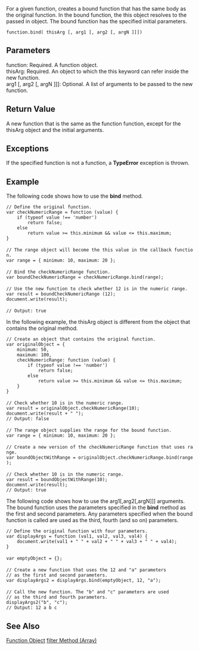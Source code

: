 For a given function, creates a bound function that has the same body as the original function. In the bound function, the this object resolves to the passed in object. The bound function has the specified initial parameters.

 function.bind( thisArg [, arg1 [, arg2 [, argN ]]])
==Parameters==
; function: Required. A function object.
; thisArg: Required. An object to which the this keyword can refer inside the new function.
; arg1 [, arg2 [, argN ]]]: Optional. A list of arguments to be passed to the new function.

==Return Value==
A new function that is the same as the function function, except for the thisArg object and the initial arguments.


==Exceptions==
If the specified function is not a function, a '''TypeError''' exception is thrown.


==Example==
The following code shows how to use the '''bind''' method.

 // Define the original function.
 var checkNumericRange = function (value) {
     if (typeof value !== 'number')
         return false;
     else
         return value &gt;= this.minimum &amp;&amp; value &lt;= this.maximum;
 }
 
 // The range object will become the this value in the callback function.
 var range = { minimum: 10, maximum: 20 };
 
 // Bind the checkNumericRange function.
 var boundCheckNumericRange = checkNumericRange.bind(range);
 
 // Use the new function to check whether 12 is in the numeric range.
 var result = boundCheckNumericRange (12);
 document.write(result);
 
 // Output: true
In the following example, the thisArg object is different from the object that contains the original method.

 // Create an object that contains the original function.
 var originalObject = {
     minimum: 50,
     maximum: 100,
     checkNumericRange: function (value) {
         if (typeof value !== 'number')
             return false;
         else
             return value &gt;= this.minimum &amp;&amp; value &lt;= this.maximum;
     }
 }
 
 // Check whether 10 is in the numeric range.
 var result = originalObject.checkNumericRange(10);
 document.write(result + " ");
 // Output: false
 
 // The range object supplies the range for the bound function.
 var range = { minimum: 10, maximum: 20 };
 
 // Create a new version of the checkNumericRange function that uses range.
 var boundObjectWithRange = originalObject.checkNumericRange.bind(range);
 
 // Check whether 10 is in the numeric range.
 var result = boundObjectWithRange(10);
 document.write(result);
 // Output: true
The following code shows how to use the arg1[,arg2[,argN]]] arguments. The bound function uses the parameters specified in the '''bind''' method as the first and second parameters. Any parameters specified when the bound function is called are used as the third, fourth (and so on) parameters.

 // Define the original function with four parameters.
 var displayArgs = function (val1, val2, val3, val4) {
     document.write(val1 + " " + val2 + " " + val3 + " " + val4);
 }
 
 var emptyObject = {};
 
 // Create a new function that uses the 12 and "a" parameters
 // as the first and second parameters.
 var displayArgs2 = displayArgs.bind(emptyObject, 12, "a");
 
 // Call the new function. The "b" and "c" parameters are used
 // as the third and fourth parameters.
 displayArgs2("b", "c");
 // Output: 12 a b c

==See Also==

              

              
[[javascript/Function|Function Object]]
[[javascript/Array/filter|filter Method (Array)]]
